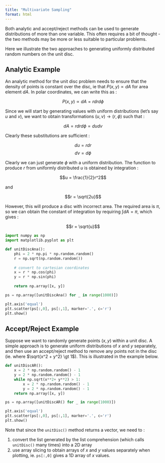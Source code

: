 ```yaml
---
title: "Multivariate Sampling"
format: html
---
```


Both analytic and accept/reject methods can be used to generate distributions of more than one variable. This often requires a bit of thought - the two methods may be more or less suitable to particular problems.

Here we illustrate the two approaches to generating uniformly distributed random numbers on the unit disc.


## Analytic Example

An analytic method for the unit disc problem needs to ensure that the density of points is constant over the disc, ie that $P(x,y) \propto dA$ for area element $dA$. In polar coordinates, we can write this as :

$$P(x,y) \propto dA = r dr d\phi$$

Since we will start by generating values with uniform distributions (let's say $u$ and $v$), we want to obtain transformations $(u,v) \rightarrow (r, \phi)$ such that :

$$dA = r dr d\phi= du dv$$

Clearly these substitutions are sufficient :

$$du = r dr$$
$$dv = d\phi$$

Clearly we can just generate $\phi$ with a uniform distribution.  The function to produce $r$ from uniformly distributed $u$ is obtained by integration  :

$$u = \frac{1}{2}r^2$$

and

$$r = \sqrt{2u}$$

However, this will produce a disc with incorrect area.  The required area is $\pi$, so we can obtain the constant of integration by requiring $\int dA = \pi$, which gives :

$$r = \sqrt{u}$$

```python
import numpy as np
import matplotlib.pyplot as plt

def unitDiscAna():
    phi = 2 * np.pi * np.random.random()
    r = np.sqrt(np.random.random())
    
    # convert to cartesian coordinates
    x = r * np.cos(phi)
    y = r * np.sin(phi)
    
    return np.array([x, y])

ps = np.array([unitDiscAna() for _ in range(1000)])

plt.axis('equal')
plt.scatter(ps[:,0], ps[:,1], marker='.', c='r')
plt.show()
```


## Accept/Reject Example

Suppose we want to randomly generate points $(x,y)$ within a unit disc.  A simple approach is to generate uniform distributions of $x$ and $y$ separately, and then use an accept/reject method to remove any points not in the disc (ie. where $\sqrt{x^2 + y^2} \gt 1$).  This is illustrated in the example below.

```python
def unitDiscAR():
    x = 2 * np.random.random() - 1
    y = 2 * np.random.random() - 1
    while np.sqrt(x**2+ y**2) > 1:
        x = 2 * np.random.random() - 1
        y = 2 * np.random.random() - 1
    return np.array([x, y])

ps = np.array([unitDiscAR() for _ in range(1000)])

plt.axis('equal')
plt.scatter(ps[:,0], ps[:,1], marker='.', c='r')
plt.show()
```

Note that since the `unitDisc()` method returns a vector, we need to :

  1. convert the list generated by the list comprehension (which calls `unitDisc()` many times) into a 2D array
  2. use array slicing to obtain arrays of $x$ and $y$ values separately when plotting, ie. `ps[:,0]` gives a 1D array of $x$ values.